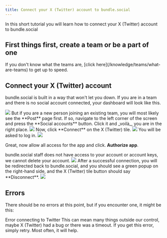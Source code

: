 ```yaml
---
title: Connect your X (Twitter) account to bundle.social
---
```


In this short tutorial you will learn how to connect your X (Twitter) account to bundle.social

<h2>First things first, create a team or be a part of one</h2>
If you don't know what the teams are, [click here](/knowledge/teams/what-are-teams)
to get up to speed.

## Connect your X (Twitter) account

bundle.social is built in a way that won't let you down. If you are in a team and
there is no social account connected, your dashboard will look like this.

<Frame type='glass'>
  <img src='/images/knowledge/social-accounts/youtube/001_youtube.png' />
</Frame>
But if you are a new person joining an existing team, you will most likely see the
**Post** page first. If so, navigate to the left corner of the screen and press the
**Social accounts** button. Click it and _voilà_, you are in the right place.
<Frame type='glass'>
  <img src='/images/knowledge/social-accounts/youtube/002_youtube.png' />
</Frame>
Now, click **Connect** on the X (Twitter) tile.
<Frame type='glass'>
  <img src='/images/knowledge/social-accounts/x/001_x.png' />
</Frame>
You will be asked to log in.
<Frame type='glass'>
  <img src='/images/knowledge/social-accounts/x/002_x.png' />
</Frame>

Great, now allow all access for the app and click. **Authorize app**.

<Note>
  bundle.social staff does not have access to your account or account keys, we
  cannot delete your account.
</Note>
<Frame type='glass'>
  <img src='/images/knowledge/social-accounts/x/003_x.png' />
</Frame>
After a successful connection, you will be redirected back to bundle.social, and
you should see a green popup on the right-hand side, and the X (Twitter) tile
button should say **Disconnect**.
<Frame type='glass'>
  <img src='/images/knowledge/social-accounts/x/004_x.png' />
</Frame>

## Errors

There should be no errors at this point, but if you encounter one, it might be this:

<Warning>Error connecting to Twitter</Warning>
This can mean many things outside our control, maybe X (Twitter) had a bug or there
was a timeout. If you get this error, simply retry. Most often, it will help.
